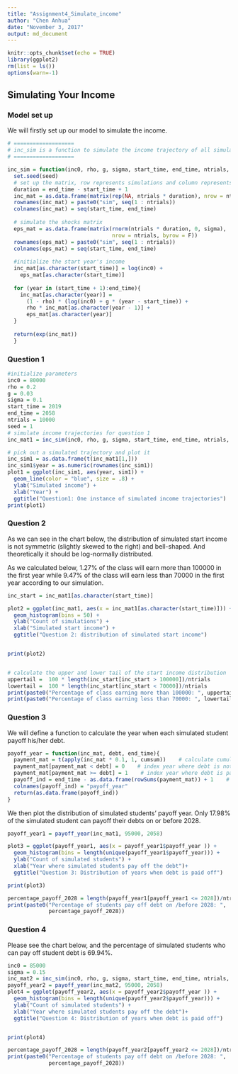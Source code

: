 ```yaml
---
title: "Assignment4_Simulate_income"
author: "Chen Anhua"
date: "November 3, 2017"
output: md_document
---
```


```r
knitr::opts_chunk$set(echo = TRUE)
library(ggplot2)
rm(list = ls())
options(warn=-1)

```

## Simulating Your Income

### Model set up
We will firstly set up our model to simulate the income.

```r
# ===================
# inc_sim is a function to simulate the income trajectory of all simulations
# ===================

inc_sim = function(inc0, rho, g, sigma, start_time, end_time, ntrials, seed){
  set.seed(seed)
  # set up the matrix, row represents simulations and column represents time
  duration = end_time - start_time + 1
  inc_mat = as.data.frame(matrix(rep(NA, ntrials * duration), nrow = ntrials))
  rownames(inc_mat) = paste0("sim", seq(1 : ntrials))
  colnames(inc_mat) = seq(start_time, end_time)
  
  # simulate the shocks matrix
  eps_mat = as.data.frame(matrix(rnorm(ntrials * duration, 0, sigma), 
                                 nrow = ntrials, byrow = F))
  rownames(eps_mat) = paste0("sim", seq(1 : ntrials))
  colnames(eps_mat) = seq(start_time, end_time)
  
  #initialize the start year's income
  inc_mat[as.character(start_time)] = log(inc0) + 
    eps_mat[as.character(start_time)]
  
  for (year in (start_time + 1):end_time){
    inc_mat[as.character(year)] = 
      (1 - rho) * (log(inc0) + g * (year - start_time)) +
      rho * inc_mat[as.character(year - 1)] +
      eps_mat[as.character(year)]
  }
  
  return(exp(inc_mat))
  }
```

### Question 1

```r
#initialize parameters
inc0 = 80000
rho = 0.2
g = 0.03
sigma = 0.1
start_time = 2019
end_time = 2058
ntrials = 10000
seed = 1
# simulate income trajectories for question 1
inc_mat1 = inc_sim(inc0, rho, g, sigma, start_time, end_time, ntrials, seed)

# pick out a simulated trajectory and plot it
inc_sim1 = as.data.frame(t(inc_mat1[1,]))
inc_sim1$year = as.numeric(rownames(inc_sim1))
plot1 = ggplot(inc_sim1, aes(year, sim1)) +
  geom_line(color = "blue", size = .8) +
  ylab("Simulated income") +
  xlab("Year") +
  ggtitle("Question1: One instance of simulated income trajectories")
print(plot1)


```

### Question 2

As we can see in the chart below, the distribution of simulated start income is not symmetric (slightly skewed to the right) and bell-shaped. And theoretically it should be log-normally distributed.  

As we calculated below, 1.27% of the class will earn more than 100000 in the first year while 9.47% of the class will earn less than 70000 in the first year according to our simulation.

```r
inc_start = inc_mat1[as.character(start_time)]

plot2 = ggplot(inc_mat1, aes(x = inc_mat1[as.character(start_time)])) +
  geom_histogram(bins = 50) + 
  ylab("Count of simulations") +
  xlab("Simulated start income") +
  ggtitle("Question 2: distribution of simulated start income")


print(plot2)


# calculate the upper and lower tail of the start income distribution
uppertail =  100 * length(inc_start[inc_start > 100000])/ntrials
lowertail =  100 * length(inc_start[inc_start < 70000])/ntrials
print(paste0("Percentage of class earning more than 100000: ", uppertail))
print(paste0("Percentage of class earning less than 70000: ", lowertail))


```


### Question 3

We will define a function to calculate the year when each simulated student payoff his/her debt.

```r

payoff_year = function(inc_mat, debt, end_time){
  payment_mat = t(apply(inc_mat * 0.1, 1, cumsum))    # calculate cumulative payments
  payment_mat[payment_mat < debt] = 0    # index year where debt is not paid off
  payment_mat[payment_mat >= debt] = 1    # index year where debt is paid off
  payoff_ind = end_time - as.data.frame(rowSums(payment_mat)) + 1    # calculate pay-off year
  colnames(payoff_ind) = "payoff_year"
  return(as.data.frame(payoff_ind))
}

```

We then plot the distribution of simulated students' payoff year. Only 17.98% of the simulated student can payoff their debts on or before 2028.

```r
payoff_year1 = payoff_year(inc_mat1, 95000, 2058)

plot3 = ggplot(payoff_year1, aes(x = payoff_year1$payoff_year )) +
  geom_histogram(bins = length(unique(payoff_year1$payoff_year))) + 
  ylab("Count of simulated students") +
  xlab("Year where simulated students pay off the debt")+
  ggtitle("Question 3: Distribution of years when debt is paid off")

print(plot3)

percentage_payoff_2028 = length(payoff_year1[payoff_year1 <= 2028])/ntrials * 100
print(paste0("Percentage of students pay off debt on /before 2028: ",
             percentage_payoff_2028))

```

### Question 4

Please see the chart below, and the percentage of simulated students who can pay off student debt is 69.94%. 


```r
inc0 = 85000
sigma = 0.15
inc_mat2 = inc_sim(inc0, rho, g, sigma, start_time, end_time, ntrials, seed)
payoff_year2 = payoff_year(inc_mat2, 95000, 2058)
plot4 = ggplot(payoff_year2, aes(x = payoff_year2$payoff_year )) +
  geom_histogram(bins = length(unique(payoff_year2$payoff_year))) + 
  ylab("Count of simulated students") +
  xlab("Year where simulated students pay off the debt")+
  ggtitle("Question 4: Distribution of years when debt is paid off")


print(plot4)

percentage_payoff_2028 = length(payoff_year2[payoff_year2 <= 2028])/ntrials * 100
print(paste0("Percentage of students pay off debt on /before 2028: ",
             percentage_payoff_2028))

```







